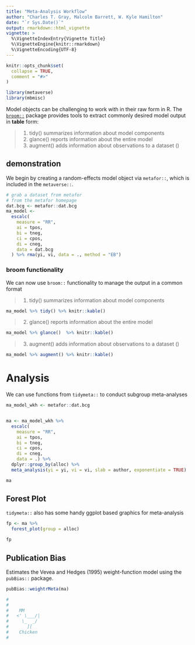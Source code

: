 ```yaml
---
title: "Meta-Analysis Workflow"
author: "Charles T. Gray, Malcolm Barrett, W. Kyle Hamilton"
date: "`r Sys.Date()`"
output: rmarkdown::html_vignette
vignette: >
  %\VignetteIndexEntry{Vignette Title}
  %\VignetteEngine{knitr::rmarkdown}
  %\VignetteEncoding{UTF-8}
---
```


```r
knitr::opts_chunk$set(
  collapse = TRUE,
  comment = "#>"
)

```

```r
library(metaverse)
library(mbmisc)
```


Model objects can be challenging to work with in their raw form in R. The [`broom::`](https://broom.tidyverse.org/) package provides tools to extract commonly desired model output in **table** form:

> 1. tidy() summarizes information about model components
2. glance() reports information about the entire model
3. augment() adds information about observations to a dataset ()

## demonstration

We begin by creating a random-effects model object via `metafor::`, which is included in the `metaverse::`. 

```r
# grab a dataset from metafor
# from the metafor homepage
dat.bcg <- metafor::dat.bcg
ma_model <-
  escalc(
    measure = "RR",
    ai = tpos,
    bi = tneg,
    ci = cpos,
    di = cneg,
    data = dat.bcg
  ) %>% rma(yi, vi, data = ., method = "EB")

```

### broom functionality

We can now use `broom::` functionality to manage the output in a common format

> 1. tidy() summarizes information about model components

```r
ma_model %>% tidy() %>% knitr::kable()

```

> 2. glance() reports information about the entire model

```r
ma_model %>% glance()  %>% knitr::kable()
```

> 3. augment() adds information about observations to a dataset ()

```r
ma_model %>% augment() %>% knitr::kable()
```

# Analysis

We can use functions from `tidymeta::` to conduct subgroup meta-analyses

```r
ma_model_wkh <- metafor::dat.bcg


ma <- ma_model_wkh %>% 
  escalc(
    measure = "RR",
    ai = tpos,
    bi = tneg,
    ci = cpos,
    di = cneg,
    data = .) %>%
  dplyr::group_by(alloc) %>% 
  meta_analysis(yi = yi, vi = vi, slab = author, exponentiate = TRUE) 

ma

```
## Forest Plot

`tidymeta::` also has some handy ggplot based graphics for meta-analysis

```r
fp <- ma %>% 
  forest_plot(group = alloc)

fp
```

## Publication Bias
Estimates the Vevea and Hedges (1995) weight-function model using the `pubBias::` package.

```r
pubBias::weightrMeta(ma)
```

```r
# 
# 
#    MM                   
#   <' \___/|            
#     \_  _/  
#       ][  
#    Chicken 
#                          
```

